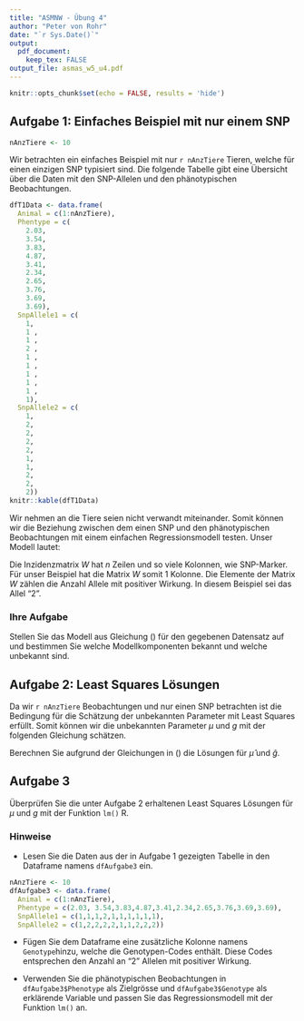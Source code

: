 ```yaml
---
title: "ASMNW - Übung 4"
author: "Peter von Rohr"
date: "`r Sys.Date()`"
output: 
  pdf_document:
    keep_tex: FALSE
output_file: asmas_w5_u4.pdf
---
```


```r
knitr::opts_chunk$set(echo = FALSE, results = 'hide')
```


## Aufgabe 1: Einfaches Beispiel mit nur einem SNP
```r
nAnzTiere <- 10
```

Wir betrachten ein einfaches Beispiel mit nur `r nAnzTiere` Tieren, welche für einen einzigen SNP typisiert sind. Die folgende Tabelle gibt eine Übersicht über die Daten mit den SNP-Allelen und den phänotypischen Beobachtungen.

```r
dfT1Data <- data.frame(
  Animal = c(1:nAnzTiere),
  Phentype = c(
    2.03, 
    3.54,
    3.83,
    4.87,
    3.41,
    2.34,
    2.65,
    3.76,
    3.69,
    3.69),
  SnpAllele1 = c(
    1, 
    1 ,
    1 ,
    2 ,
    1 ,
    1 ,
    1 ,
    1 ,
    1 ,
    1),
  SnpAllele2 = c(
    1,
    2,
    2,
    2,
    2,
    1,
    1,
    2,
    2,
    2))
knitr::kable(dfT1Data)
```

Wir nehmen an die Tiere seien nicht verwandt miteinander. Somit können wir die Beziehung zwischen dem einen SNP und den phänotypischen Beobachtungen mit einem einfachen Regressionsmodell testen. Unser Modell lautet:

\begin{equation}
y = 1_n \mu + W g + e
\label{eq:Task1RegModel}
\end{equation}

\begin{tabular}{lll}
wobei  &         & \\
       &  $y$    &  Vektor der Länge $n$ mit phänotypischen Beobachtungen \\
       &  $\mu$  &  allemeines Mittel, welches fixe Effekte repräsentiert \\
       &  $1_n$  &  Vektor der Länge $n$ mit lauter Einsen \\
       &  $g$    &  additiver Effekt des Marker-SNP \\
       &  $W$    &  Inzidenzmatrix, welche die Beobachtungen zum Marker-Effekt verbindet \\
       &  $e$    &  Vektor der zufälligen Resteffekte
\end{tabular}

Die Inzidenzmatrix $W$ hat $n$ Zeilen und so viele Kolonnen, wie SNP-Marker. Für unser Beispiel hat die Matrix $W$ somit $1$ Kolonne. Die Elemente der Matrix $W$ zählen die Anzahl Allele mit positiver Wirkung. In diesem Beispiel sei das Allel "2".

### Ihre Aufgabe
Stellen Sie das Modell aus Gleichung (\ref{eq:Task1RegModel}) für den gegebenen Datensatz auf und bestimmen Sie welche Modellkomponenten bekannt und welche unbekannt sind.


## Aufgabe 2: Least Squares Lösungen
Da wir `r nAnzTiere` Beobachtungen und nur einen SNP betrachten ist die Bedingung für die Schätzung der unbekannten Parameter mit Least Squares erfüllt. Somit können wir die unbekannten Parameter $\mu$ und $g$ mit der folgenden Gleichung schätzen.

\begin{equation}
\left[ 
  \begin{array}{c}
  \hat{\mu}\\
  \hat{g}
  \end{array}  
\right]
=
\left[ 
  \begin{array}{cc}
  1_n^T1_n  &  1_n^TW \\
  W^T1_n    &  W^TW
  \end{array}  
\right]^{-1}
\left[ 
  \begin{array}{c}
  1_n^Ty\\
  W^Ty
  \end{array}  
\right]
\label{eq:Task1LeastSquSol}
\end{equation}

Berechnen Sie aufgrund der Gleichungen in (\ref{eq:Task1LeastSquSol}) die Lösungen für $\hat{\mu}$ und $\hat{g}$.


## Aufgabe 3
Überprüfen Sie die unter Aufgabe 2 erhaltenen Least Squares Lösungen für $\mu$ und $g$ mit der Funktion `lm()` R. 

### Hinweise
- Lesen Sie die Daten aus der in Aufgabe 1 gezeigten Tabelle in den Dataframe namens `dfAufgabe3` ein. 

```r
nAnzTiere <- 10
dfAufgabe3 <- data.frame(
  Animal = c(1:nAnzTiere),
  Phentype = c(2.03, 3.54,3.83,4.87,3.41,2.34,2.65,3.76,3.69,3.69),
  SnpAllele1 = c(1,1,1,2,1,1,1,1,1,1),
  SnpAllele2 = c(1,2,2,2,2,1,1,2,2,2))
```

-  Fügen Sie dem Dataframe eine zusätzliche Kolonne namens `Genotype`hinzu, welche die Genotypen-Codes enthält. Diese Codes entsprechen den Anzahl an "2" Allelen mit positiver Wirkung.

- Verwenden Sie die phänotypischen Beobachtungen in `dfAufgabe3$Phenotype` als Zielgrösse und `dfAufgabe3$Genotype` als erklärende Variable und passen Sie das Regressionsmodell mit der Funktion `lm()` an.
